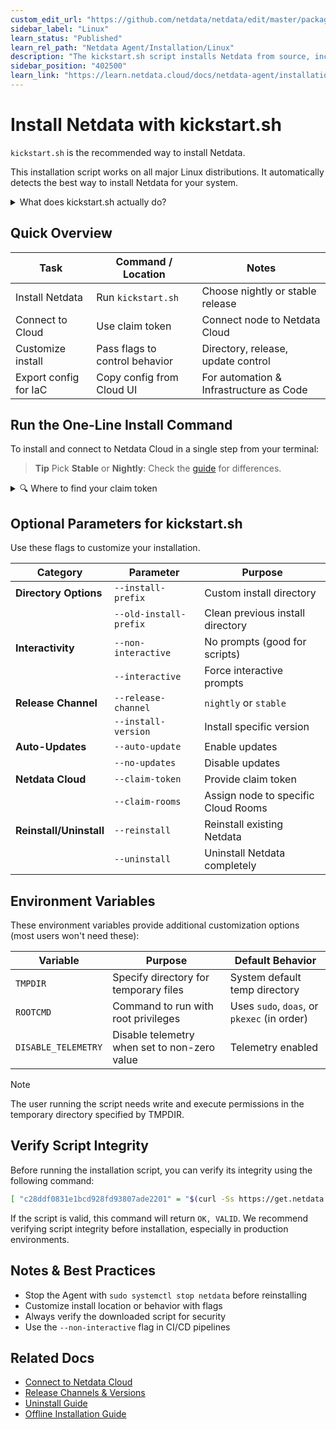 ```yaml
---
custom_edit_url: "https://github.com/netdata/netdata/edit/master/packaging/installer/methods/kickstart.md"
sidebar_label: "Linux"
learn_status: "Published"
learn_rel_path: "Netdata Agent/Installation/Linux"
description: "The kickstart.sh script installs Netdata from source, including all dependencies required to connect to Netdata Cloud, with a single command."
sidebar_position: "402500"
learn_link: "https://learn.netdata.cloud/docs/netdata-agent/installation/linux"
---
```



# Install Netdata with kickstart.sh

`kickstart.sh` is the recommended way to install Netdata.

This installation script works on all major Linux distributions. It automatically detects the best way to install Netdata for your system.

<details>
<summary>What does kickstart.sh actually do?</summary>

1. Detects your OS and environment
2. Checks for an existing Netdata installation
3. Installs using:
    - Native packages (preferred)
    - Static build (fallback)
    - Build from source (last resort)
4. Installs an auto-update cron job (unless disabled)
5. Optionally connects your node to Netdata Cloud

</details>  

## Quick Overview

| Task                  | Command / Location             | Notes                                   |
|-----------------------|--------------------------------|-----------------------------------------|
| Install Netdata       | Run `kickstart.sh`             | Choose nightly or stable release        |
| Connect to Cloud      | Use claim token                | Connect node to Netdata Cloud           |
| Customize install     | Pass flags to control behavior | Directory, release, update control      |
| Export config for IaC | Copy config from Cloud UI      | For automation & Infrastructure as Code |

## Run the One-Line Install Command

To install and connect to Netdata Cloud in a single step from your terminal:

<Tabs>
  <TabItem value="wget" label="wget">

<OneLineInstallWget/>

  </TabItem>
  <TabItem value="curl" label="curl">

<OneLineInstallCurl/>

  </TabItem>
</Tabs>

> **Tip**
> Pick **Stable** or **Nightly**: Check the [guide](/docs/netdata-agent/versions-&-platforms) for differences.

<details>
<summary>🔍 Where to find your claim token</summary>

1. Log in to [Netdata Cloud](https://app.netdata.cloud)
2. Navigate to your Space
3. Go to **Space Settings** → **Nodes**
4. Click **Add Node** → Copy Claim Token

<!-- Screenshot Placeholder -->
<!-- ![Claim Token in Netdata Cloud UI](../img/kickstart/claim-token-ui.png) -->

</details>

## Optional Parameters for kickstart.sh

Use these flags to customize your installation.

| Category                | Parameter              | Purpose                             |
|-------------------------|------------------------|-------------------------------------|
| **Directory Options**   | `--install-prefix`     | Custom install directory            |
|                         | `--old-install-prefix` | Clean previous install directory    |
| **Interactivity**       | `--non-interactive`    | No prompts (good for scripts)       |
|                         | `--interactive`        | Force interactive prompts           |
| **Release Channel**     | `--release-channel`    | `nightly` or `stable`               |
|                         | `--install-version`    | Install specific version            |
| **Auto-Updates**        | `--auto-update`        | Enable updates                      |
|                         | `--no-updates`         | Disable updates                     |
| **Netdata Cloud**       | `--claim-token`        | Provide claim token                 |
|                         | `--claim-rooms`        | Assign node to specific Cloud Rooms |
| **Reinstall/Uninstall** | `--reinstall`          | Reinstall existing Netdata          |
|                         | `--uninstall`          | Uninstall Netdata completely        |

## Environment Variables

These environment variables provide additional customization options (most users won't need these):

| Variable            | Purpose                                      | Default Behavior                            |
|---------------------|----------------------------------------------|---------------------------------------------|
| `TMPDIR`            | Specify directory for temporary files        | System default temp directory               |
| `ROOTCMD`           | Command to run with root privileges          | Uses `sudo`, `doas`, or `pkexec` (in order) |
| `DISABLE_TELEMETRY` | Disable telemetry when set to non-zero value | Telemetry enabled                           |

> [!NOTE]
> The user running the script needs write and execute permissions in the temporary directory specified by TMPDIR.

## Verify Script Integrity

Before running the installation script, you can verify its integrity using the following command:

```bash
[ "c28ddf0831e1bcd928fd93807ade2201" = "$(curl -Ss https://get.netdata.cloud/kickstart.sh | md5sum | cut -d ' ' -f 1)" ] && echo "OK, VALID" || echo "FAILED, INVALID"
```

If the script is valid, this command will return `OK, VALID`. We recommend verifying script integrity before installation, especially in production environments.

## Notes & Best Practices

- Stop the Agent with `sudo systemctl stop netdata` before reinstalling
- Customize install location or behavior with flags
- Always verify the downloaded script for security
- Use the `--non-interactive` flag in CI/CD pipelines

## Related Docs

- [Connect to Netdata Cloud](/docs/netdata-cloud/connect-agent-to-cloud)
- [Release Channels & Versions](/docs/netdata-agent/versions-&-platforms)
- [Uninstall Guide](/docs/netdata-agent/maintenance/uninstall)
- [Offline Installation Guide](/docs/netdata-agent/installation/linux/offline-systems)
